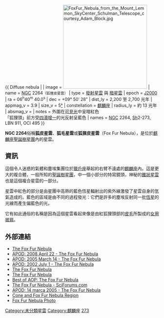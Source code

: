 {{ Diffuse nebula |
| image = [[File:FoxFur_Nebula_from_the_Mount_Lemmon_SkyCenter_Schulman_Telescope_courtesy_Adam_Block.jpg|275px]]
| name = [[星雲和星團新總表|NGC]] 2264<small>（狐狸皮星雲）</small>
| type = [[發射星雲|發射星雲]] 與 [[暗星雲|暗星雲]]
| epoch = [[J2000|J2000]]
| ra = 06<sup>h</sup>40<sup>m</sup> 40.0<sup>s</sup>
| dec = +09° 50′ 28" 
| dist_ly = 2,200 至 2,700 光年
| appmag_v = 3.9
| size_v = 5[[度|°]]
| constellation = [[麒麟座|麒麟座]]
| radius_ly = 約 13 光年
| absmag_v = 
| notes = 外圍在[[可見光|可見光]]中呈暗紅色<br />「狐狸頭」前方受[[四瀆增一|四瀆增一]]的光反射呈藍色
| names = [[星雲和星團新總表|NGC]] 2264, [[沙普利斯亮星雲表|Sh]]2-273, LBN 911, OCl 495 }}

'''NGC 2264'''俗稱'''狐皮星雲'''、'''狐毛星雲'''或'''狐狸皮星雲'''（Fox Fur Nebula），是位於[[麒麟座|麒麟座]][[聖誕樹星團|聖誕樹星團]]內的星雲。

== 資訊 ==
這個令人迷惑的氣體和塵埃集團位於[[獵戶座|獵戶座]]舉起的右臂不遠處的[[麒麟座|麒麟座]]內。這是更大的複合體，一般所知的[[聖誕樹星團|聖誕樹星團]]，中一個小部分的特寫鏡頭，神秘的[[錐狀星雲|錐狀星雲]]也是這個複合星雲的一部分。

星雲中紅色的部分是由星團中高熱的藍色恆星輻射出的紫外線激發了星雲自身的氫氣造成的。藍色的區域是由不同的過程發光：它們是許多的塵埃反射同一批[[恆星|恆星]]的光線而產生偏藍色的光。

它有如此通俗的名稱是因為這個星雲看起來像是由紅狐狸頭部的[[皮毛|皮毛]]所製成的[[女用披肩|女用披肩]]。

== 外部連結 ==
* [http://www.rc-astro.com/php/displayImage.htm?id=1022 The Fox Fur Nebula] {{Wayback|url=http://www.rc-astro.com/php/displayImage.htm?id=1022 |date=20070105183833 }}
* [http://antwrp.gsfc.nasa.gov/apod/ap080422.html APOD: 2008 April 22 - The Fox Fur Nebula] {{Wayback|url=http://antwrp.gsfc.nasa.gov/apod/ap080422.html |date=20090221110218 }}
* [http://antwrp.gsfc.nasa.gov/apod/ap050314.html APOD: 2005 March 14 - The Fox Fur Nebula] {{Wayback|url=http://antwrp.gsfc.nasa.gov/apod/ap050314.html |date=20090131105305 }}
* [http://antwrp.gsfc.nasa.gov/apod/ap020701.html APOD: 2002 July 1 - The Fox Fur Nebula] {{Wayback|url=http://antwrp.gsfc.nasa.gov/apod/ap020701.html |date=20090302033311 }}
* [https://web.archive.org/web/20060918013543/http://www.aao.gov.au/images/captions/aat014b.html The Fox Fur Nebula]
* [http://www.rc-astro.com/php/displayImage.htm?id=1022 The Fox Fur Nebula] {{Wayback|url=http://www.rc-astro.com/php/displayImage.htm?id=1022 |date=20070105183833 }}
* [http://www.noao.edu/outreach/aop/observers/foxfur.html Best of AOP: The Fox Fur Nebula] {{Wayback|url=http://www.noao.edu/outreach/aop/observers/foxfur.html |date=20090603063700 }}
* [http://www.sciforums.com/showthread.php?t=8667 The Fox Fur Nebula - SciForums.com] {{Wayback|url=http://www.sciforums.com/showthread.php?t=8667 |date=20070927235235 }}
* [https://web.archive.org/web/20070813015419/http://orion.pta.edu.pl/apodmain/apod/ap050314.html APOD: 14 marca 2005 - The Fox Fur Nebula]
* [http://www.astrographics.com/GalleryPrintsIndex/GP3770.html Cone and Fox Fur Nebula Region] {{Wayback|url=http://www.astrographics.com/GalleryPrintsIndex/GP3770.html |date=20080517060028 }}
* [http://www.astro-pics.com/foxfur.htm Fox Fur Nebula Photo] {{Wayback|url=http://www.astro-pics.com/foxfur.htm |date=20070930191926 }}
{{NGC2264}}

[[Category:未分類星雲|Category:未分類星雲]]
[[Category:麒麟座|Category:麒麟座]]
[[Category:沙普利斯天体|273]]